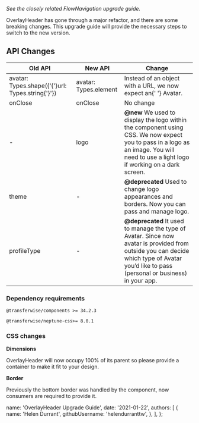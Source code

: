 
_See the closely related <DocLink href="/blog/2020-12-15-flownavigation-upgrade-guide">FlowNavigation upgrade guide</DocLink>._

OverlayHeader has gone through a major refactor, and there are some breaking changes. This upgrade guide will provide the necessary steps to switch to the new version.

## API Changes

<table className="docs-table table">
  <thead>
    <tr>
      <th>Old API</th>
      <th>New API</th>
      <th>Change</th>
    </tr>
  </thead>
  <tbody>
    <tr>
      <td>
        avatar: Types.shape({'{'}url: Types.string{'}'})
      </td>
      <td>avatar: Types.element</td>
      <td>
        Instead of an object with a URL, we now expect an{' '}
        <DocLink href="/components/content/Avatar">Avatar</DocLink>.
      </td>
    </tr>
    <tr>
      <td>onClose</td>
      <td>onClose</td>
      <td>No change</td>
    </tr>
    <tr>
      <td>-</td>
      <td>logo</td>
      <td>
        <b>@new</b> We used to display the logo within the component using CSS. We now expect you to
        pass in a logo as an image. You will need to use a light logo if working on a dark screen.
      </td>
    </tr>
    <tr>
      <td>theme</td>
      <td>-</td>
      <td>
        <b>@deprecated</b> Used to change logo appearances and borders. Now you can pass and manage
        logo.
      </td>
    </tr>
    <tr>
      <td>profileType</td>
      <td>-</td>
      <td>
        <b>@deprecated</b> It used to manage the type of Avatar. Since now avatar is provided from
        outside you can decide which type of Avatar you’d like to pass (personal or business) in
        your app.
      </td>
    </tr>
  </tbody>
</table>

### Dependency requirements

`@transferwise/components >= 34.2.3`

`@transferwise/neptune-css>= 8.0.1`

### CSS changes

**Dimensions**

OverlayHeader will now occupy 100% of its parent so please provide a container to make it fit to your design.

**Border**

Previously the bottom border was handled by the component, now consumers are required to provide it.

  name: 'OverlayHeader Upgrade Guide',
  date: '2021-01-22',
  authors: [
    {
      name: 'Helen Durrant',
      githubUsername: 'helendurranttw',
    },
  ],
};
